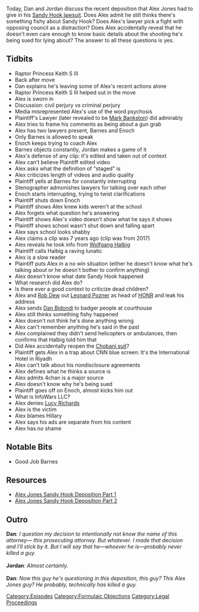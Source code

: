 {{Episode
    | title           = Formulaic Objections
    | caption         = [https://knowledgefight.libsyn.com/knowledge-fight-formulaic-objections Listen to this episode on Libsyn]
    | episodeNumber   = 279
    | length          = 02:24:15
    | airDate         = April 3, 2019
    | episodeType     = [[:Category:Formulaic Objections|Formulaic Objections]]
    | hosts           = [[Dan Friesen]], [[Jordan Holmes]]
    | appearance      = [[Raptor Princess Keith S III]], [[Robert Barnes]], [[Mark Enoch]], [[Rob Dew]], [[Dan Bidondi]], [[Plaintiff's Lawyer]], [[Stenographer]], [[Wolfgang Halbig]], [[Leo Posner]], [[Lucy Richards]]
    | oocDrop         = I talked to the FBI hostage rescue team in Vegas
    | question        = ''How are we on Move-Watch 2019?''
    | previousEpisode = [[278: January 3, 2013]]
    | nextEpisode     = [[280: Raptor Weddings and Sardinian Spiders]]
}}

{{Stub}}

Today, Dan and Jordan discuss the recent deposition that Alex Jones had to give in his [[Texas Sandy Hook Lawsuit (Heslin v. Jones)|Sandy Hook lawsuit]]. Does Alex admit he still thinks there's something fishy about Sandy Hook? Does Alex's lawyer pick a fight with opposing council as a distraction? Does Alex accidentally reveal that he doesn't even care enough to know basic details about the shooting he's being sued for lying about? The answer to all these questions is yes.

==Tidbits==

*Raptor Princess Keith S III
*Back after move
*Dan explains he's leaving some of Alex's recent actions alone
*Raptor Princess Keith S III helped out in the move
*Alex is sworn in
*Discussion: civil perjury vs criminal perjury
*Media misrepresented Alex's use of the word psychosis
*Plaintiff's Lawyer (later revealed to be [[Mark Bankston]]) did admirably
*Alex tries to frame his comments as being about a gun grab
*Alex has two lawyers present, Barnes and Enoch
*Only Barnes is allowed to speak
*Enoch keeps trying to coach Alex
*Barnes objects constantly, Jordan makes a game of it
*Alex's defense of any clip: it's edited and taken out of context
*Alex can't believe Plaintiff edited video
*Alex asks what the definition of "staged" is
*Alex criticizes length of videos and audio quality
*Plaintiff yells at Barnes for constantly interrupting
*Stenographer admonishes lawyers for talking over each other
*Enoch starts interrupting, trying to twist clarifications
*Plaintiff shuts down Enoch
*Plaintiff shows Alex knew kids weren't at the school
*Alex forgets what question he's answering
*Plaintiff shows Alex's video doesn't show what he says it shows
*Plaintiff shows school wasn't shut down and falling apart
*Alex says school looks shabby
*Alex claims a clip was 7 years ago (clip was from 2017)
*Alex reveals he took info from [[Wolfgang Halbig]]
*Plaintiff calls Halbig a raving lunatic
*Alex is a slow reader
*Plaintiff puts Alex in a no win situation (either he doesn't know what he's talking about or he doesn't bother to confirm anything)
*Alex doesn't know what date Sandy Hook happened
*What research did Alex do?
*Is there ever a good context to criticize dead children?
*Alex and [[Rob Dew]] out [[Leonard Pozner|Leonard Pozner]] as head of [[HONR]] and leak his address
*Alex sends [[Dan Bidondi]] to badger people at courthouse
*Alex still thinks something fishy happened
*Alex doesn't not think he's done anything wrong
*Alex can't remember anything he's said in the past
*Alex complained they didn't send helicopters or ambulances, then confirms that Halbig told him that
*Did Alex accidentally reopen the [[Chobani v. Jones|Chobani suit]]?
*Plaintiff gets Alex in a trap about CNN blue screen: It's the International Hotel in Riyadh
*Alex can't talk about his nondisclosure agreements
*Alex defines what he thinks a source is
*Alex admits 4chan is a major source
*Alex doesn't know why he's being sued
*Plaintiff goes off on Enoch, almost kicks him out
*What is InfoWars LLC?
*Alex denies [[Lucy Richards]]
*Alex is the victim
*Alex blames Hillary
*Alex says his ads are separate from his content
*Alex has no shame

==Notable Bits==

*Good Job Barnes

==Resources==

*[https://www.youtube.com/watch?v=I7siWJ86g40 Alex Jones Sandy Hook Deposition Part 1]
*[https://www.youtube.com/watch?v=XES-AydpIoc Alex Jones Sandy Hook Deposition Part 2]

== Outro==

'''Dan''': ''I question my decision to intentionally not know the name of this attorney— this prosecuting attorney. But whatever. I made that decision and I'll stick by it. But I will say that he—whoever he is—probably never killed a guy.''<br><br>'''Jordan''': ''Almost certainly.''<br><br>'''Dan''': ''Now this guy he's questioning in this deposition, this guy? This Alex Jones guy? He probably, technically has killed a guy.''

[[Category:Episodes]]
[[Category:Formulaic Objections]]
[[Category:Legal Proceedings]]